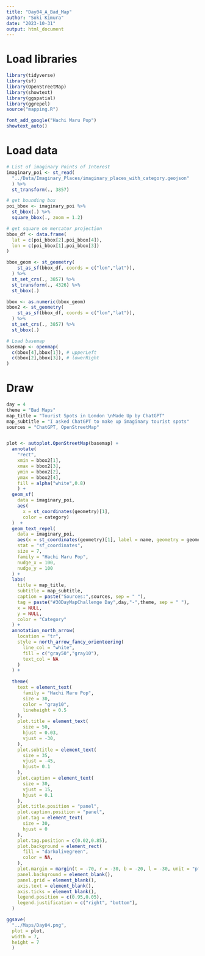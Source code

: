 ```yaml
---
title: "Day04_A_Bad_Map"
author: "Soki Kimura"
date: "2023-10-31"
output: html_document
---
```


# Load libraries

```r
library(tidyverse)
library(sf)
library(OpenStreetMap)
library(showtext)
library(ggspatial)
library(ggrepel)
source("mapping.R")

font_add_google("Hachi Maru Pop")
showtext_auto()

```

# Load data
```r
# List of imaginary Points of Interest
imaginary_poi <- st_read(
  "../Data/Imaginary_Places/imaginary_places_with_category.geojson"
  ) %>%
  st_transform(., 3857)

# get bounding box
poi_bbox <- imaginary_poi %>%
  st_bbox(.) %>%
  square_bbox(., zoom = 1.2)

# get square on mercator projection
bbox_df <- data.frame(
  lat = c(poi_bbox[2],poi_bbox[4]),
  lon = c(poi_bbox[1],poi_bbox[3])
)

bbox_geom <- st_geometry(
    st_as_sf(bbox_df, coords = c("lon","lat")),
  ) %>%
  st_set_crs(., 3857) %>%
  st_transform(., 4326) %>%
  st_bbox(.)

bbox <- as.numeric(bbox_geom)
bbox2 <- st_geometry(
    st_as_sf(bbox_df, coords = c("lon","lat")),
  ) %>%
  st_set_crs(., 3857) %>%
  st_bbox(.)

# Load basemap
basemap <- openmap(
  c(bbox[4],bbox[1]), # upperLeft
  c(bbox[2],bbox[3]), # lowerRight
)
```

# Draw

```r

day = 4
theme = "Bad Maps"
map_title = "Tourist Spots in London \nMade Up by ChatGPT"
map_subtitle = "I asked ChatGPT to make up imaginary tourist spots"
sources = "ChatGPT, OpenStreetMap"


plot <- autoplot.OpenStreetMap(basemap) +
  annotate(
    "rect", 
    xmin = bbox2[1], 
    xmax = bbox2[3],
    ymin = bbox2[2],
    ymax = bbox2[4],
    fill = alpha("white",0.8)
    ) +
  geom_sf(
    data = imaginary_poi,
    aes(
      x = st_coordinates(geometry)[1],
      color = category)
  )  +
  geom_text_repel(
    data = imaginary_poi,
    aes(x = st_coordinates(geometry)[1], label = name, geometry = geometry),
    stat = "sf_coordinates",
    size = 7,
    family = "Hachi Maru Pop",
    nudge_x = 100,
    nudge_y = 100
  ) +
  labs(
    title = map_title,
    subtitle = map_subtitle,
    caption = paste("Sources:",sources, sep = " "),
    tag = paste("#30DayMapChallenge Day",day,"-",theme, sep = " "),
    x = NULL,
    y = NULL,
    color = "Category"
  ) +
  annotation_north_arrow(
    location = "tr",
    style = north_arrow_fancy_orienteering(
      line_col = "white",
      fill = c("gray50","gray10"),
      text_col = NA
    )
  ) +
  
  theme(
    text = element_text(
      family = "Hachi Maru Pop",
      size = 30,
      color = "gray10",
      lineheight = 0.5
    ),
    plot.title = element_text(
      size = 50,
      hjust = 0.03,
      vjust = -30,
    ),
    plot.subtitle = element_text(
      size = 35,
      vjust = -45,
      hjust= 0.1
    ),
    plot.caption = element_text(
      size = 30,
      vjust = 15,
      hjust = 0.1
    ),
    plot.title.position = "panel",
    plot.caption.position = "panel",
    plot.tag = element_text(
      size = 30,
      hjust = 0
    ),
    plot.tag.position = c(0.02,0.85),
    plot.background = element_rect(
      fill = "darkolivegreen",
      color = NA,
    ),
    plot.margin = margin(t = -70, r = -30, b = -20, l = -30, unit = "pt"),
    panel.background = element_blank(),
    panel.grid = element_blank(),
    axis.text = element_blank(),
    axis.ticks = element_blank(),
    legend.position = c(0.95,0.05),
    legend.justification = c("right", "bottom"),
  )

ggsave(
  "../Maps/Day04.png",
  plot = plot,
  width = 7,
  height = 7
  )

```



